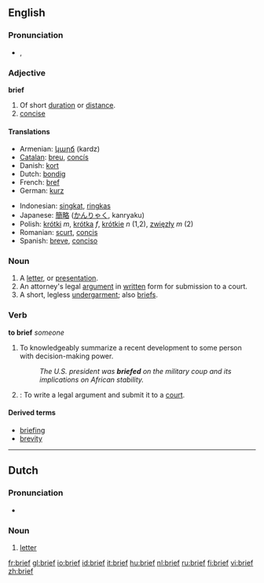 {{see|Brief}}
==English==

===Pronunciation===
* {{IPA|/briːf/}}, {{SAMPA|/bri:f/}}

===Adjective===
'''brief'''

# Of short [[duration]] or [[distance]].
# [[concise]]

====Translations====
{{top}}
*Armenian: [[կարճ]] (kardz)
*[[Catalan]]: [[breu]], [[concís]]
*Danish: [[kort]]
*Dutch: [[bondig]]
*French: [[bref]]
*German: [[kurz]]
{{mid}}
*Indonesian: [[singkat]], [[ringkas]]
*Japanese: [[簡略]] ([[かんりゃく]], kanryaku)
*Polish: [[krótki]] ''m'', [[krótka]] ''f'', [[krótkie]] ''n'' (1,2), [[zwięzły]] ''m'' (2)
*Romanian: [[scurt]], [[concis]]
*Spanish: [[breve]], [[conciso]]
{{bottom}}

===Noun===
{{en-noun}}

# A [[letter]], or [[presentation]].
# An attorney's legal [[argument]] in [[written]] form for submission to a court.
# A short, legless [[undergarment]]; also [[briefs]].

===Verb===
'''to brief''' ''someone''

# To knowledgeably summarize a recent development to some person with decision-making power.
#: ''The U.S. president was '''briefed''' on the military coup and its implications on African stability.''
# {{law}}: To write a legal argument and submit it to a [[court]].

====Derived terms====
* [[briefing]]
* [[brevity]]

----

==Dutch==

===Pronunciation===
*{{IPA|/briːf/}}

===Noun===
{{nl-noun|g=m|brieven|briefje}}

# [[letter]]

[[fr:brief]]
[[gl:brief]]
[[io:brief]]
[[id:brief]]
[[it:brief]]
[[hu:brief]]
[[nl:brief]]
[[ru:brief]]
[[fi:brief]]
[[vi:brief]]
[[zh:brief]]